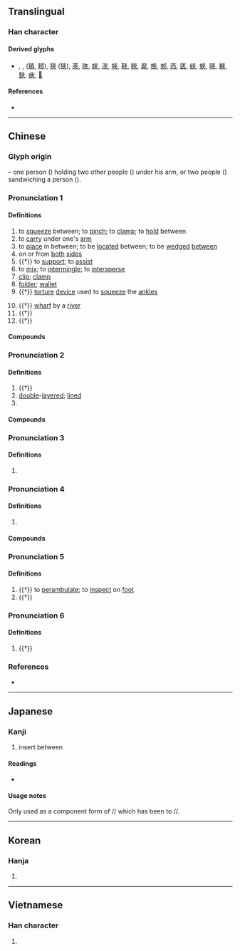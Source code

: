 {{also|夹|㚒}}
{{character info/new}}
==Translingual==
<!-- Note: Not simplified to 夹 in Japanese -->

===Han character===
{{Han char|rn=37|rad=大|as=04|sn=7|four=40038|canj=KOO|ids=⿻大从}}

====Derived glyphs====
* {{l|mul|俠}}, {{l|mul|挾}}, {{l|mul|頰}} ([[頬]], [[颊]]), [[狹]] ([[狭]]), [[莢]], [[陜]], [[㛍]], [[浹]], [[唊]], [[䩡]], [[䀹]], [[翜]], [[梜]], [[郟]], [[㤲]], [[匧]], [[綊]], [[蛺]], [[㽠]], [[䵌]], [[鋏]], [[㾜]], [[𠩘]]

====References====
* {{Han ref|kx=0250.100|dkj=05867|dj=0509.200|hdz=10529.180|uh=593E|ud=22846|bh=A7A8|bd=42920}}

----

==Chinese==
{{zh-forms|s=夹}}

===Glyph origin===
{{Han etym}}
{{liushu|ic}} – one person ({{zh-l|*大}}) holding two other people ({{zh-l|*人}}) under his arm, or two people ({{zh-l|*人}}) sandwiching a person ({{zh-l|*大}}).

===Pronunciation 1===
{{zh-pron
|m=夾
|m-s=
|c=gaap3,gap3,gip6,gep6,gaap3-2,gip6-2,gep6-2
|c_note=gaap3-2, gip6-2, gep6-2 - “clip; folder”
|c-t=
|g=
|h=pfs=
|j=
|md=
|mn=kap/kiap/giap/kah/xm,tp,kh,tn,tc,yl,mg:ngeh/xm,km:ngoeh/qz,lk,hc:goeh/zz:ngeeh/sx:gereh/xm,tw:nge̍h/qz:goe̍h/zz:nge̍eh
|mn_note=kap - literary; kiap/giap, kah - vernacular; ngeh/ngoeh/goeh/ngeeh/gereh - vernacular (“to clamp; clamp”); nge̍h/goe̍h/ngeeh/nge̍eh - vernacular (“to squeeze between”)
|mn-t=giab8/goih8
|mn-t_note=giab8 - literary; goih8 - vernacular
|w=
|x=
|mc=y
|oc=y
|cat=v,n,adv
}}

====Definitions====
{{zh-hanzi}}

# to [[squeeze]] between; to [[pinch]]; to [[clamp]]; to [[hold]] between
# to [[carry]] under one's [[arm]]
# to [[place]] in between; to be [[locate]]d between; to be [[wedge]]d [[between]]
# on or from [[both]] [[side]]s
# {{†}} to [[support]]; to [[assist]]
# to [[mix]]; to [[intermingle]]; to [[intersperse]]
# [[clip]]; [[clamp]]
# [[folder]]; [[wallet]]
# {{†}} [[torture]] [[device]] used to [[squeeze]] the [[ankle]]s
#: {{zh-syn|夾棍}}
# {{†}} [[wharf]] by a [[river]]
# {{†}} {{zh-short|夾室}}
# {{†}} {{zh-short|夾鐘}}

====Compounds====
{{zh-der|夾攻|夾克|內外夾攻|夾岸|夾板|夾被摩痛|夾道歡迎|夾具|夾腦風|三夾板|夾棍|夾層屋|夾纈|夾室|夾和|夾腦|夾屁股|夾布子|夾注|報夾|夾輔|夾注號|夾肝|左右夾攻|二夾脖子|夾剪艙|夾路|夾單|夾背心子|夾心餅乾|夾彩塑|夾角|夾著尾巴|夾縫|夾磨|夾界|夾殺|夾槍帶棒|夾板船|夾杖|夾擊|夾帶|夾帳|夾層|夾子|夾壁|夾七夾八|夾緊|夾雜|剪票夾|夾道|夾剪|夾餡兒|打夾帳|火夾|檔案夾|欺瞞夾帳|活頁夾|皮夾兒|皮夾|皮夾子|書夾|領帶夾|竹夾膝|髮夾|首尾夾攻|胡桃夾子|萬字夾|夾河|河夾}}

===Pronunciation 2===
{{zh-pron
|m=jiá
|c=gaap3
|mn-t=goih4
|cat=a
}}

====Definitions====
{{zh-hanzi}}

# {{†}} {{zh-alt-form|鋏|[[hilt]] of a [[sword]]}}
# [[double]]-[[layered]]; [[lined]]
# {{surname|lang=zh}}

====Compounds====
{{zh-der|夾襖|夾被|夾衣|夾袍}}

===Pronunciation 3===
{{zh-pron
|m=gā,jiá,1nb=standard in Mainland,2nb=standard in Taiwan
|c=gaap3,gaak3
|mn-t=goih8
|cat=
}}

====Definitions====
{{zh-hanzi}}

# {{zh-only|夾肢窩}}

===Pronunciation 4===
{{zh-pron
|m=jiā,jiá,jià,1nb=standard in Mainland,2nb=standard in Taiwan,3nb=variant in Taiwan
|c=gaap3
|cat=
}}

====Definitions====
{{zh-hanzi}}

# {{zh-only|夾竹桃||夾生}}

====Compounds====
{{zh-der|夾竹桃|夾生|夾生飯|做夾生飯|煮夾生飯}}

===Pronunciation 5===
{{zh-pron
|m=xié
|c=hip3
|cat=v
}}

====Definitions====
{{zh-hanzi}}

# {{†}} to [[perambulate]]; to [[inspect]] on [[foot]]
# {{†}} {{zh-alt-form|挾|to [[seize]]}}

===Pronunciation 6===
{{zh-pron
|m=xiá
|cat=a
}}

====Definitions====
{{zh-hanzi}}

# {{†}} {{zh-alt-form|狹|[[narrow]]}}

===References===
* {{thcwd|3039}}

{{zh-cat|Elementary}}

----

==Japanese==

===Kanji===
{{ja-kanji|grade=|rs=大04}} <!-- Note: This character is not simplified to 夹 in Japanese -->

# insert between

====Readings====
* {{ja-readings|on=[[こう]] (kō), [[きょう]] (kyō)|kun=[[はさむ]] (hasamu)}}

====Usage notes====
Only used as a component form of {{l|ja|挾}}/{{l|ja|狹}}/{{l|ja|峽}} which has been {{w|Shinjitai|simplified}} to {{l|ja|挟}}/{{l|ja|狭}}/{{l|ja|峡}}.

----

==Korean==

===Hanja===
{{ko-hanja|hangeul=협|rv=hyeop|mr=hyŏp}}

# {{defn|lang=ko|sort=大04}}

----

==Vietnamese==

===Han character===
{{vi-hantu|[[giáp]], [[xáp]], [[ghép]], [[kép]]|rs=大04}}

# {{defn|lang=vi|sort=大04}}